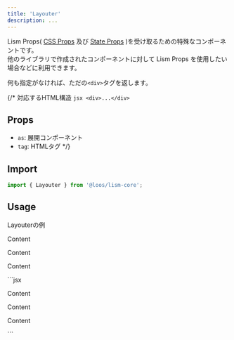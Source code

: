 ```yaml
---
title: 'Layouter'
description: ...
---
```


Lism Props( [CSS Props](/docs/props/css-props) 及び [State Props](/docs/props/state-props) )を受け取るための特殊なコンポーネントです。  
他のライブラリで作成されたコンポーネントに対して Lism Props を使用したい場合などに利用できます。

何も指定がなければ、ただの`<div>`タグを返します。

{/* <Preview>
	<PreviewTitle>対応するHTML構造</PreviewTitle>
	<PreviewCode>
		```jsx
		<div>...</div>
		```
	</PreviewCode>
</Preview>

## Props
- `as`: 展開コンポーネント
- `tag`: HTMLタグ */}

## Import

```js
import { Layouter } from '@loos/lism-core';
```

## Usage

<Preview>
	<PreviewTitle>Layouterの例</PreviewTitle>
	<PreviewArea resize p={20}>
		<Layouter isFlow p={30} bgc='base-2'>
			<p>Content</p>
			<p>Content</p>
			<p>Content</p>
		</Layouter>
	</PreviewArea>
	<PreviewCode>
		```jsx
		<Layouter isFlow p={30} bgc='base-2'>
			<p>Content</p>
			<p>Content</p>
			<p>Content</p>
		</Layouter>
		```
	</PreviewCode>
</Preview>
